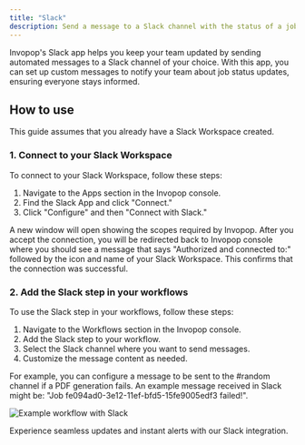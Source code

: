 ```yaml
---
title: "Slack"
description: Send a message to a Slack channel with the status of a job
---
```


Invopop's Slack app helps you keep your team updated by sending automated messages to a Slack channel of your choice. With this app, you can set up custom messages to notify your team about job status updates, ensuring everyone stays informed.

## How to use

This guide assumes that you already have a Slack Workspace created.

### 1. Connect to your Slack Workspace

To connect to your Slack Workspace, follow these steps:

1. Navigate to the Apps section in the Invopop console.
2. Find the Slack App and click "Connect."
3. Click "Configure" and then "Connect with Slack."

A new window will open showing the scopes required by Invopop. After you accept the connection, you will be redirected back to Invopop console where you should see a message that says "Authorized and connected to:" followed by the icon and name of your Slack Workspace. This confirms that the connection was successful.

### 2. Add the Slack step in your workflows

To use the Slack step in your workflows, follow these steps:

1. Navigate to the Workflows section in the Invopop console.
2. Add the Slack step to your workflow.
3. Select the Slack channel where you want to send messages.
4. Customize the message content as needed.

For example, you can configure a message to be sent to the #random channel if a PDF generation fails. An example message received in Slack might be: "Job fe094ad0-3e12-11ef-bfd5-15fe9005edf3 failed!".

![Example workflow with Slack](quick-start/apps/slack-workflow.png)

Experience seamless updates and instant alerts with our Slack integration.
